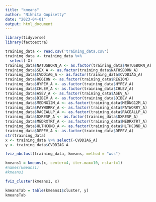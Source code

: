 ```yaml
---
title: "kmeans"
author: "Nikhita Gopisetty"
date: "2023-04-01"
output: html_document
---
```


```r
library(tidyverse)
library(factoextra)
```

```r
training_data <- read.csv('training_data.csv')
training_data <- training_data %>% 
  select(-X)
training_data$NATUSBORN_A <- as.factor(training_data$NATUSBORN_A)
training_data$SEX_A <- as.factor(training_data$NATUSBORN_A)
training_data$CVDDIAG_A <- as.factor(training_data$CVDDIAG_A)
training_data$REGION <- as.factor(training_data$REGION)
training_data$HYPEV_A <- as.factor(training_data$HYPEV_A)
training_data$CHLEV_A <- as.factor(training_data$CHLEV_A)
training_data$ASEV_A <- as.factor(training_data$ASEV_A)
training_data$DIBEV_A <- as.factor(training_data$DIBEV_A)
training_data$MEDNG12M_A <- as.factor(training_data$MEDNG12M_A)
training_data$PAYWORRY_A <- as.factor(training_data$PAYWORRY_A)
training_data$RACEALLP_A <- as.factor(training_data$RACEALLP_A)
training_data$DXRESP_A <- as.factor(training_data$DXRESP_A)
training_data$MEDRXTRT_A <- as.factor(training_data$MEDRXTRT_A)
training_data$HLTHCOND_A <- as.factor(training_data$HLTHCOND_A)
training_data$DEPEV_A <- as.factor(training_data$DEPEV_A)
str(training_data)
x <- training_data %>% select(-CVDDIAG_A)
y <- training_data$CVDDIAG_A
```

```r
fviz_nbclust(training_data, kmeans, method = "wss")
```

```r
kmeans1 = kmeans(x, center=4, iter.max=10, nstart=1)
#names(kmeans1)
#kmeans1
```
```r
fviz_cluster(kmeans1, x)
```
```r
kmeansTab = table(kmeans1$cluster, y)
kmeansTab
```

